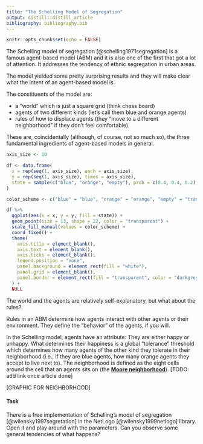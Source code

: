 ```yaml
---
title: "The Schelling Model of Segregation"
output: distill::distill_article
bibliography: bibliography.bib
---
```


```r
knitr::opts_chunk$set(echo = FALSE)
```


The Schelling model of segregation [@schelling1971segregation] is a famous agent-based model (ABM) and it is also one of the first that got a lot of attention.
It addresses the tendency of ethnic segregation in urban areas.

The model yielded some pretty surprising results and they will make clear what the intent of an agent-based model is.

The constituents of the model are:

* a "world" which is just a square grid (think chess board)
* agents of two different kinds (let's call them blue and orange agents)
* rules of how to displace agents (they "move to a different neighborhood" if they don't feel comfortable)

These are, coincidentally (although, of course, not so much so), the three fundamental ingredients of agent-based models in general.

```r
axis_size <- 10

df <- data.frame(
  x = rep(seq(1, axis_size), each = axis_size),
  y = rep(seq(1, axis_size), times = axis_size),
  state = sample(c("blue", "orange", "empty"), prob = c(0.4, 0.4, 0.2), replace = TRUE, axis_size^2)
)

color_scheme <- c("blue" = "blue", "orange" = "orange", "empty" = "transparent")

df %>% 
  ggplot(aes(x = x, y = y, fill = state)) +
  geom_point(size = 13, shape = 22, color = "transparent") +
  scale_fill_manual(values = color_scheme) +
  coord_fixed() +
  theme(
    axis.title = element_blank(),
    axis.text = element_blank(),
    axis.ticks = element_blank(),
    legend.position = "none",
    panel.background = element_rect(fill = "white"),
    panel.grid = element_blank(),
    panel.border = element_rect(fill = "transparent", color = "darkgrey", size = 3),
  ) +
  NULL
```


The world and the agents are relatively self-explanatory, but what about the rules?

Rules in an ABM determine how agents interact with other agents or their environment.
They define the "behavior" of the agents, if you will.

In the Schelling model, agents have an attribute: They are either happy or unhappy.
What determines their happiness is a global "tolerance" threshold which determines how many agents of the other kind they tolerate in their neighborhood (i.e., if they are blue agents, how many orange agents they accept to live next to).
The neighborhood is defined as the eight cells around the cell that an agents sits on (the [**Moore neighborhood**](.)).
[TODO: add link once article done]

[GRAPHIC FOR NEIGHBORHOOD]





#### Task

There is a free implementation of Schelling's model of segregation [@wilensky1997segretation] in the NetLogo [@wilensky1999netlogo] library.
Open it and play around with the parameters.
Can you observe some general tendencies of what happens?






